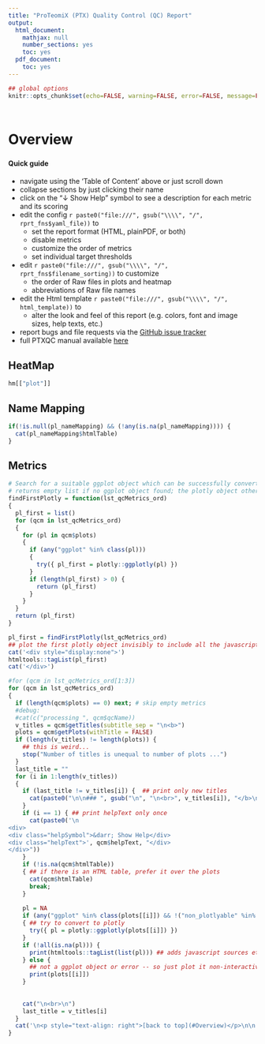 ```yaml
---
title: "ProTeomiX (PTX) Quality Control (QC) Report"
output:
  html_document:
    mathjax: null
    number_sections: yes
    toc: yes
  pdf_document:
    toc: yes
---
```



<!-- the TOC (table of content) will go here - use 'toc: no' above to disable the TOC -->


<style type="text/css">
  p { 
    padding: 5px 0;
  }

  .helpSymbol {
    border: 1px solid #AAAAAA;
    padding: 3px;
    text-align: center;
    width: 100px;
  }
  .helpText {
    clear: left;
  }
  
</style>

```r
## global options
knitr::opts_chunk$set(echo=FALSE, warning=FALSE, error=FALSE, message=FALSE, fig.width=10)
```

<a name="Overview"></a>

# Overview

**Quick guide**

  - navigate using the 'Table of Content' above or just scroll down
  - collapse sections by just clicking their name
  - click on the "&darr; Show Help" symbol to see a description for each metric and its scoring
  - edit the config `r paste0("file:///", gsub("\\\\", "/", rprt_fns$yaml_file))` to
     - set the report format (HTML, plainPDF, or both)
     - disable metrics
     - customize the order of metrics
     - set individual target thresholds
  - edit `r paste0("file:///", gsub("\\\\", "/", rprt_fns$filename_sorting))` to customize
     - the order of Raw files in plots and heatmap
     - abbreviations of Raw file names
  - edit the Html template `r paste0("file:///", gsub("\\\\", "/", html_template))` to
     - alter the look and feel of this report (e.g. colors, font and image sizes, help texts, etc.)
  - report bugs and file requests via the [GitHub issue tracker](https://github.com/cbielow/PTXQC/issues)
  - full PTXQC manual available [here](https://github.com/cbielow/PTXQC)

## HeatMap
```r
hm[["plot"]]
```

## Name Mapping
```r
if(!is.null(pl_nameMapping) && (!any(is.na(pl_nameMapping)))) {
  cat(pl_nameMapping$htmlTable)
}
```


## Metrics
```r

# Search for a suitable ggplot object which can be successfully converted to plotly
# returns empty list if no ggplot object found; the plotly object otherwise
findFirstPlotly = function(lst_qcMetrics_ord)
{
  pl_first = list()
  for (qcm in lst_qcMetrics_ord)
  {
    for (pl in qcm$plots)
    {
      if (any("ggplot" %in% class(pl)))
      {
        try({ pl_first = plotly::ggplotly(pl) })
      }
      if (length(pl_first) > 0) {
        return (pl_first)
      }
    }
  }
  return (pl_first)
}

pl_first = findFirstPlotly(lst_qcMetrics_ord)
## plot the first plotly object invisibly to include all the javascript libs etc...
cat('<div style="display:none">')
htmltools::tagList(pl_first)
cat('</div>')

#for (qcm in lst_qcMetrics_ord[1:3])
for (qcm in lst_qcMetrics_ord)
{
  if (length(qcm$plots) == 0) next; # skip empty metrics
  #debug: 
  #cat(c("processing ", qcm$qcName))
  v_titles = qcm$getTitles(subtitle_sep = "\n<b>")
  plots = qcm$getPlots(withTitle = FALSE)
  if (length(v_titles) != length(plots)) {
    ## this is weird...
    stop("Number of titles is unequal to number of plots ...")
  }
  last_title = ""
  for (i in 1:length(v_titles))
  {
    if (last_title != v_titles[i]) {  ## print only new titles
      cat(paste0("\n\n### ", gsub("\n", "\n<br>", v_titles[i]), "</b>\n\n"))
    }
    if (i == 1) { ## print helpText only once
      cat(paste0('\n
<div>
<div class="helpSymbol">&darr; Show Help</div>
<div class="helpText">', qcm$helpText, "</div>
</div>"))
    }
    if (!is.na(qcm$htmlTable))
    { ## if there is an HTML table, prefer it over the plots
      cat(qcm$htmlTable)
      break;
    }
    
    pl = NA
    if (any("ggplot" %in% class(plots[[i]]) && !("non_plotlyable" %in% names(plots[[i]]))))
    { ## try to convert to plotly
      try({ pl = plotly::ggplotly(plots[[i]]) })
    }
    if (!all(is.na(pl))) {
      print(htmltools::tagList(list(pl))) ## adds javascript sources etc...
    } else {
      ## not a ggplot object or error -- so just plot it non-interactive
      print(plots[[i]])
    } 
    
    
    cat("\n<br>\n")
    last_title = v_titles[i]
  }
  cat('\n<p style="text-align: right">[back to top](#Overview)</p>\n\n')
}
```



<script type="text/javascript">
jQuery(document).ready(function()
{
 // initially hide the help text
  jQuery(".helpText").hide();
  
  // toggle help text by clicking on the symbol
  jQuery(".helpSymbol").click(function(event)
  {
    var target = $( event.target );
    // "Show Help &darr;" is the first item in a <div> which encloses their section
    // so toggling its sibling (the actual text) will just leave the "Show Help &darr;" visible
    if ( target.is( "div" ) )
    {
      target.siblings().slideToggle(200);
      event.stopPropagation()
    }
  });
  
  
  // enable shortening the report
  jQuery(".section").click(function(event)
  {
    var target = $( event.target );
    // headings are the first item in a <div> which encloses their section
    // so toggling their siblings will just leave the heading visible
    if ( target.is( "h1, h2, h3, h4" ) )
    {
      target.siblings().slideToggle(200);
      event.stopPropagation()
    }
  });
});

</script>








